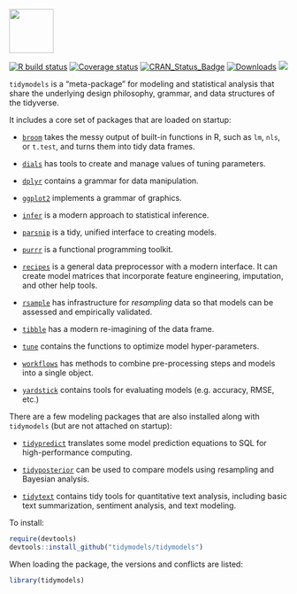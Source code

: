 <img src="tidymodels_hex.png" align="center" height = "80px" align = "middle"/>

[![R build status](https://github.com/tidymodels/tidymodels/workflows/R-CMD-check/badge.svg)](https://github.com/tidymodels/tidymodels)
[![Coverage status](https://codecov.io/gh/tidymodels/tidymodels/branch/master/graph/badge.svg)](https://codecov.io/github/tidymodels/tidymodels?branch=master)
[![CRAN_Status_Badge](http://www.r-pkg.org/badges/version/tidymodels)](http://cran.r-project.org/web/packages/tidymodels)
[![Downloads](http://cranlogs.r-pkg.org/badges/tidymodels)](http://cran.rstudio.com/package=tidymodels)
![](https://img.shields.io/badge/lifecycle-experimental-orange.svg)


`tidymodels` is a "meta-package" for modeling and statistical analysis that share the underlying design philosophy, grammar, and data structures of the tidyverse.

It includes a core set of packages that are loaded on startup:

* [`broom`](https://broom.tidyverse.org/) takes the messy output of built-in functions in R, such as `lm`, `nls`, or `t.test`, and turns them into tidy data frames.

* [`dials`](https://tidymodels.github.io/dials/) has tools to create and manage values of tuning parameters.

* [`dplyr`](http://dplyr.tidyverse.org) contains a grammar for data manipulation. 

* [`ggplot2`](http://ggplot2.tidyverse.org) implements a grammar of graphics. 

* [`infer`](http://infer.netlify.com/) is a modern approach to statistical inference.

* [`parsnip`](https://tidymodels.github.io/parsnip/) is a tidy, unified interface to creating models. 

* [`purrr`](http://purrr.tidyverse.org) is a functional programming toolkit.

* [`recipes`](https://tidymodels.github.io/recipes/) is a general data preprocessor with a modern interface. It can create model matrices that incorporate feature engineering, imputation, and other help tools.

* [`rsample`](https://tidymodels.github.io/rsample/) has infrastructure for _resampling_ data so that models can be assessed and empirically validated. 

* [`tibble`](http://tibble.tidyverse.org) has a modern re-imagining of the data frame.
 
* [`tune`](https://tidymodels.github.io/tune/) contains the functions to optimize model hyper-parameters.
 
* [`workflows`](https://tidymodels.github.io/workflows/) has methods to combine pre-processing steps and models into a single object. 

* [`yardstick`](https://tidymodels.github.io/yardstick/) contains tools for evaluating models (e.g. accuracy, RMSE, etc.)

There are a few modeling packages that are also installed along with `tidymodels` (but are not attached on startup): 

* [`tidypredict`](http://tidypredict.netlify.com/) translates some model prediction equations to SQL for high-performance computing.

* [`tidyposterior`](https://tidymodels.github.io/tidyposterior/) can be used to compare models using resampling and Bayesian analysis.

* [`tidytext`](https://github.com/juliasilge/tidytext) contains tidy tools for quantitative text analysis, including basic text summarization, sentiment analysis, and text modeling.


To install:

```r
require(devtools)
devtools::install_github("tidymodels/tidymodels")
```

When loading the package, the versions and conflicts are listed:


```r
library(tidymodels)
```
  
